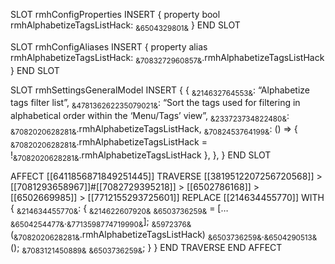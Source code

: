 SLOT rmhConfigProperties
    INSERT {
        property bool rmhAlphabetizeTagsListHack: ~&6504329801&~
    }
END SLOT

SLOT rmhConfigAliases
    INSERT {
        property alias rmhAlphabetizeTagsListHack: ~&7083272960857&~.rmhAlphabetizeTagsListHack
    }
END SLOT

SLOT rmhSettingsGeneralModel
    INSERT {
        {
            ~&214632764553&~: "Alphabetize tags filter list",
            ~&478136262235079021&~: "Sort the tags used for filtering in alphabetical order within the 'Menu/Tags' view",
            ~&233723734822480&~: ~&7082020628281&~.rmhAlphabetizeTagsListHack,
            ~&7082453764199&~: () => { ~&7082020628281&~.rmhAlphabetizeTagsListHack = !~&7082020628281&~.rmhAlphabetizeTagsListHack },
        },
    }
END SLOT

AFFECT [[6411856871849251445]]
    TRAVERSE [[3819512207256720568]] > [[7081293658967]]#[[7082729395218]] > [[6502786168]] > [[6502669985]] > [[7712155293725601]]
        REPLACE [[214634455770]] WITH {
            ~&214634455770&~: {
                ~&214622607920&~ ~&6503736259&~ = [...~&6504254477&~.~&7713598774719990&~];
                ~&5972376&~(~&7082020628281&~.rmhAlphabetizeTagsListHack) ~&6503736259&~.~&6504290513&~();
                ~&7083121450889&~ ~&6503736259&~;
            }
        }
    END TRAVERSE
END AFFECT
